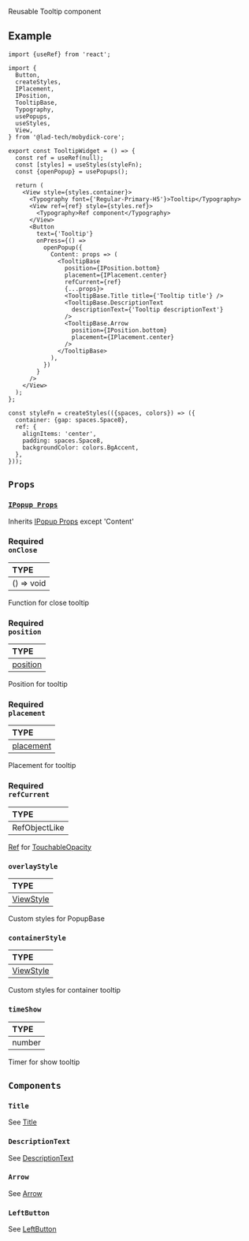 
<ReactPlayer playing controls url={Tooltip} />

Reusable Tooltip component

## Example

```tsx
import {useRef} from 'react';

import {
  Button,
  createStyles,
  IPlacement,
  IPosition,
  TooltipBase,
  Typography,
  usePopups,
  useStyles,
  View,
} from '@lad-tech/mobydick-core';

export const TooltipWidget = () => {
  const ref = useRef(null);
  const [styles] = useStyles(styleFn);
  const {openPopup} = usePopups();

  return (
    <View style={styles.container}>
      <Typography font={'Regular-Primary-H5'}>Tooltip</Typography>
      <View ref={ref} style={styles.ref}>
        <Typography>Ref component</Typography>
      </View>
      <Button
        text={'Tooltip'}
        onPress={() =>
          openPopup({
            Content: props => (
              <TooltipBase
                position={IPosition.bottom}
                placement={IPlacement.center}
                refCurrent={ref}
                {...props}>
                <TooltipBase.Title title={'Tooltip title'} />
                <TooltipBase.DescriptionText
                  descriptionText={'Tooltip descriptionText'}
                />
                <TooltipBase.Arrow
                  position={IPosition.bottom}
                  placement={IPlacement.center}
                />
              </TooltipBase>
            ),
          })
        }
      />
    </View>
  );
};

const styleFn = createStyles(({spaces, colors}) => ({
  container: {gap: spaces.Space8},
  ref: {
    alignItems: 'center',
    padding: spaces.Space8,
    backgroundColor: colors.BgAccent,
  },
}));
```

## `Props`

### [`IPopup Props`](https://github.com/lad-tech/mobydick/blob/main/packages/core/src/popups/types.ts#L11)

Inherits [IPopup Props](https://github.com/lad-tech/mobydick/blob/main/packages/core/src/popups/types.ts#L11) except 'Content'

### <div class="label required basic">Required</div>**`onClose`**

| TYPE       |
|:-----------|
| () => void |

Function for close tooltip

### <div class="label required basic">Required</div>**`position`**

| TYPE                                                                                             |
|:-------------------------------------------------------------------------------------------------|
| [position](https://github.com/lad-tech/mobydick/blob/main/packages/core/src/popups/types.ts#L17) |

Position for tooltip

### <div class="label required basic">Required</div>**`placement`**

| TYPE                                                                                                                    |
|:------------------------------------------------------------------------------------------------------------------------|
| [placement](https://github.com/lad-tech/mobydick/blob/main/packages/core/src/popups/components/TooltipBase/types.ts#L7) |

Placement for tooltip

### <div class="label required basic">Required</div>**`refCurrent`**

| TYPE          |
|:--------------|
| RefObjectLike |

[Ref](https://react.dev/reference/react/useRef) for [TouchableOpacity](https://reactnative.dev/docs/touchableopacity)

### `overlayStyle`

| TYPE                                                             |
|:-----------------------------------------------------------------|
| [ViewStyle](https://reactnative.dev/docs/view-style-props#props) |

Custom styles for PopupBase

### `containerStyle`

| TYPE                                                             |
|:-----------------------------------------------------------------|
| [ViewStyle](https://reactnative.dev/docs/view-style-props#props) |

Custom styles for container tooltip

### `timeShow`

| TYPE   |
|:-------|
| number |

Timer for show tooltip

## `Components`

### `Title`

See [Title](./Title)

### `DescriptionText`

See [DescriptionText](./DescriptionText)

### `Arrow`

See [Arrow](./Arrow)

### `LeftButton`

See [LeftButton](./LeftButton)
